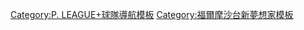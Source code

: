 {{Navbox
| name = 福爾摩沙台新夢想家
| title = [[福爾摩沙台新夢想家|<span style="color:#{{Basketball color|福爾摩沙台新夢想家|2}};">福爾摩沙台新夢想家</span>]]
| bodyclass = hlist
| titlestyle = background:#{{Basketball color|福爾摩沙台新夢想家|1}};
| basestyle = background:#{{Basketball color|福爾摩沙台新夢想家|3}};color:white;
| state = {{{state|autocollapse}}}

| group1 = 主場館
| list1 =
* [[彰化縣立體育場|彰化縣立體育館]]（2017年至2021年）
* [[國立臺灣體育運動大學體育館]]（2021年）
* '''[[臺中洲際棒球場|臺中洲際迷你蛋多功能運動中心]]'''（2021年至今）

| group2 = 領導人物
| list2 =
;董事長
:[[張承中]]
;總經理
:[[韓駿鎧]]
;領隊
:[[陳立宗]]
;總教練
:[[凱爾·朱利爾斯|朱利爾斯]]

| group3 = 歷任總教練
| list3 =
* [[許皓程]]
* [[迪恩·莫瑞|莫瑞]]
* [[凱爾·朱利爾斯|朱利爾斯]]

| group4 = 賽季
| list4 =
* ABL
** [[2017–18年東南亞職業籃球聯賽賽季|2017–18]]
** [[2018–19年東南亞職業籃球聯賽賽季|2018–19]]
** [[2019–20年東南亞職業籃球聯賽賽季|2019–20]]
* PLG
** [[2020–21年福爾摩沙台新夢想家賽季|2020–21]]
** [[2021–22年福爾摩沙台新夢想家賽季|2021–22]]
** [[2022–23年福爾摩沙台新夢想家賽季|2022–23]]

| group5 = 季後賽
| list5 =
* ABL
** [[2018–19年東南亞職業籃球聯賽|2019]]
* PLG
** [[2021年P. LEAGUE+季後賽|2021]]
** [[2022年P. LEAGUE+季後賽|2022]]

| group6 = 其他
| list6 =
* [[Formosa Sexy]]

}}<noinclude>
{{collapsible option}}
[[Category:P. LEAGUE+球隊導航模板]]
[[Category:福爾摩沙台新夢想家模板]]
</noinclude>